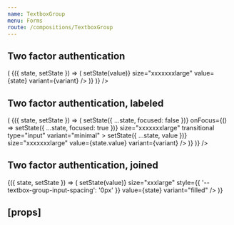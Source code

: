 ```yaml
---
name: TextboxGroup
menu: Forms
route: /compositions/TextboxGroup
---
```



<PageTitle title="TextboxGroup" src="compositions/TextboxGroup" />

## Two factor authentication

<Playground>
  <ThemeWrapper>
    <Looper
      list={variants}
      render={variant => (
        <StateWrapper initialState="">
          {({ state, setState }) => (
            <Rhythm py={3}>
              <TextboxGroup2FA
                inputWidth={64}
                length={6}
                onChange={(event, value) => setState(value)}
                size="xxxxxxxlarge"
                value={state}
                variant={variant}
              />
            </Rhythm>
          )}
        </StateWrapper>
      )}
    />
  </ThemeWrapper>
</Playground>

## Two factor authentication, labeled

<Playground>
  <ThemeWrapper>
    <Looper
      list={variants}
      render={variant => (
        <StateWrapper initialState={{ focused: false, value: '' }}>
          {({ state, setState }) => (
              <Rhythm py={3} grouped>
                <FormboxContainer
                  as="label"
                  focused={state.focused}
                  label="Two-factor code"
                  onBlur={() => setState({ ...state, focused: false })}
                  onFocus={() => setState({ ...state, focused: true })}
                  size="xxxxxxxlarge"
                  transitional
                  type="input"
                  variant="minimal"
                >
                  <TextboxGroup2FA
                    inputWidth={64}
                    length={6}
                    onChange={(event, value) => setState({ ...state, value })}
                    size="xxxxxxxlarge"
                    value={state.value}
                    variant={variant}
                  />
                </FormboxContainer>
              </Rhythm>
          )}
        </StateWrapper>
      )}
    />

  </ThemeWrapper>
</Playground>

## Two factor authentication, joined

<Playground>
  <ThemeWrapper>
    <StateWrapper initialState="">
      {({ state, setState }) => (
        <TextboxGroup2FA
          inputWidth={32}
          length={6}
          onChange={(event, value) => setState(value)}
          size="xxxlarge"
          style={{ '--textbox-group-input-spacing': '0px' }}
          value={state}
          variant="filled"
        />
      )}
    </StateWrapper>
  </ThemeWrapper>
</Playground>

## \[props\]

<Props of={TextboxGroup2FA} />
